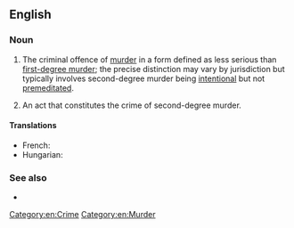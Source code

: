 ==English==

===Noun===
{{en-noun|head=[[second-degree]] [[murder]]|~}}

# {{lb|en|legal|chiefly|US|Canada}} The criminal offence of [[murder]] in a form defined as less serious than [[first-degree murder]]; the precise distinction may vary by jurisdiction but typically involves second-degree murder being [[intentional]] but not [[premeditated]].
# {{lb|en|legal|chiefly|US|Canada}} An act that constitutes the crime of second-degree murder.

====Translations====
{{trans-top|act or crime of murder with intent, but without premeditation}}
{{trans-mid}}
* French: {{t+|fr|meurtre au deuxième degré|m}} {{qualifier|Canada, law}}
* Hungarian: {{t|hu|[[szándékos]], [[de]] [[nem]] [[előre]] [[megfontolt]] [[szándékkal]] [[elkövetett]] [[emberölés]]}}
{{trans-bottom}}

===See also===
* {{l|en|first-degree murder}}

[[Category:en:Crime]]
[[Category:en:Murder]]